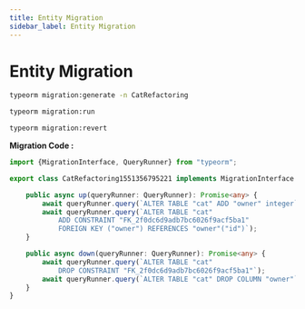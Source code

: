 ```yaml
---
title: Entity Migration
sidebar_label: Entity Migration
---
```


# Entity Migration

```sh
typeorm migration:generate -n CatRefactoring
```

```sh
typeorm migration:run
```

```sh
typeorm migration:revert
```

**Migration Code :**

```ts
import {MigrationInterface, QueryRunner} from "typeorm";

export class CatRefactoring1551356795221 implements MigrationInterface {

    public async up(queryRunner: QueryRunner): Promise<any> {
        await queryRunner.query(`ALTER TABLE "cat" ADD "owner" integer`);
        await queryRunner.query(`ALTER TABLE "cat"
            ADD CONSTRAINT "FK_2f0dc6d9adb7bc6026f9acf5ba1"
            FOREIGN KEY ("owner") REFERENCES "owner"("id")`);
    }

    public async down(queryRunner: QueryRunner): Promise<any> {
        await queryRunner.query(`ALTER TABLE "cat"
            DROP CONSTRAINT "FK_2f0dc6d9adb7bc6026f9acf5ba1"`);
        await queryRunner.query(`ALTER TABLE "cat" DROP COLUMN "owner"`);
    }
}
```
